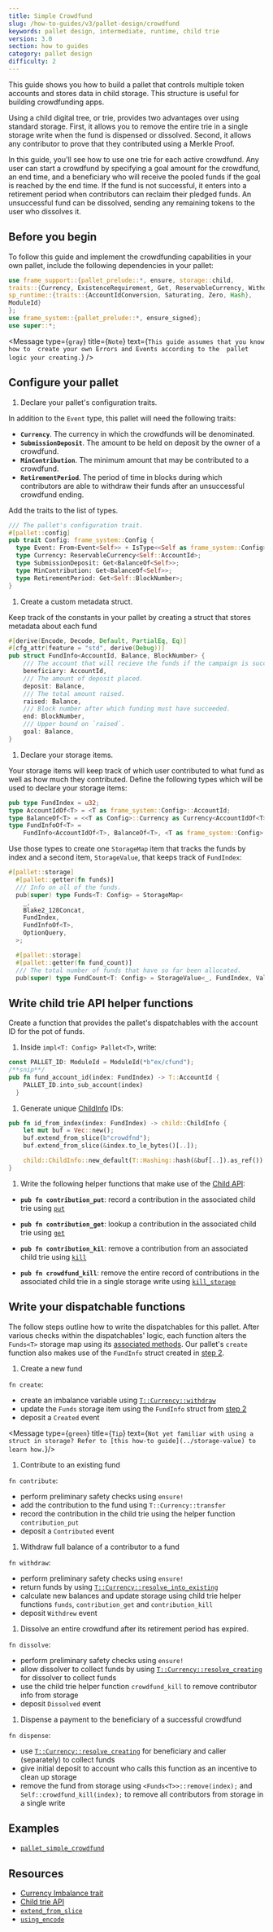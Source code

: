 ```yaml
---
title: Simple Crowdfund
slug: /how-to-guides/v3/pallet-design/crowdfund
keywords: pallet design, intermediate, runtime, child trie
version: 3.0 
section: how to guides
category: pallet design
difficulty: 2
---
```


This guide shows you how to build a pallet that controls multiple token accounts and stores data in child storage. This structure is useful for building crowdfunding apps. 

Using a child digital tree, or trie, provides two advantages over using standard storage. First, it allows you to remove the entire trie in a single storage write when the fund is dispensed or dissolved. Second, it allows any contributor to prove that they contributed using a Merkle Proof.

In this guide, you'll see how to use one trie for each active crowdfund. Any user can start a crowdfund by
specifying a goal amount for the crowdfund, an end time, and a beneficiary who will receive the pooled funds if the goal is reached by the end time. If the fund is not successful, it enters into a
retirement period when contributors can reclaim their pledged funds. An unsuccessful fund can be dissolved, sending any remaining tokens to the user who dissolves it.

## Before you begin

To follow this guide and implement the crowdfunding capabilities in your own pallet, include the following dependencies in your pallet:
            
```rust
use frame_support::{pallet_prelude::*, ensure, storage::child,
traits::{Currency, ExistenceRequirement, Get, ReservableCurrency, WithdrawReasons},
sp_runtime::{traits::{AccountIdConversion, Saturating, Zero, Hash},
ModuleId}
};
use frame_system::{pallet_prelude::*, ensure_signed};
use super::*;
```        

<Message
  type={`gray`}
  title={`Note`}
  text={`This guide assumes that you know how to 
  create your own Errors and Events according to the 
  pallet logic your creating.`}
/>

## Configure your pallet

1. Declare your pallet's configuration traits.

  In addition to the `Event` type, this pallet will need the following traits:

  - **`Currency`**. The currency in which the crowdfunds will be denominated.
  - **`SubmissionDeposit`**. The amount to be held on deposit by the owner of a crowdfund.
  - **`MinContribution`**. The minimum amount that may be contributed to a crowdfund.
  - **`RetirementPeriod`**. The period of time in blocks during which contributors are able to
    withdraw their funds after an unsuccessful crowdfund ending.

  Add the traits to the list of types.

  ```rust
  /// The pallet's configuration trait.
  #[pallet::config]
  pub trait Config: frame_system::Config {
    type Event: From<Event<Self>> + IsType<<Self as frame_system::Config>::Event>;
    type Currency: ReservableCurrency<Self::AccountId>;
    type SubmissionDeposit: Get<BalanceOf<Self>>;
    type MinContribution: Get<BalanceOf<Self>>;
    type RetirementPeriod: Get<Self::BlockNumber>;
  }
  ```

1. Create a custom metadata struct.

  Keep track of the constants in your pallet by creating a struct that stores metadata about each fund

  ```rust
  #[derive(Encode, Decode, Default, PartialEq, Eq)]
  #[cfg_attr(feature = "std", derive(Debug))]
  pub struct FundInfo<AccountId, Balance, BlockNumber> {
      /// The account that will recieve the funds if the campaign is successful.
      beneficiary: AccountId,
      /// The amount of deposit placed.
      deposit: Balance,
      /// The total amount raised.
      raised: Balance,
      /// Block number after which funding must have succeeded.
      end: BlockNumber,
      /// Upper bound on `raised`.
      goal: Balance,
  }
  ```

1. Declare your storage items.

  Your storage items will keep track of which user contributed to what fund as well as how much they contributed. Define the following types which will be used to declare your storage items:

  ```rust
  pub type FundIndex = u32;
  type AccountIdOf<T> = <T as frame_system::Config>::AccountId;
  type BalanceOf<T> = <<T as Config>::Currency as Currency<AccountIdOf<T>>>::Balance;
  type FundInfoOf<T> =
      FundInfo<AccountIdOf<T>, BalanceOf<T>, <T as frame_system::Config>::BlockNumber>;
  ```

  Use those types to create one `StorageMap` item that tracks the funds by index and a second item, `StorageValue`, that keeps track of `FundIndex`:

  ```rust
  #[pallet::storage]
    #[pallet::getter(fn funds)]
    /// Info on all of the funds.
    pub(super) type Funds<T: Config> = StorageMap<
      _,
      Blake2_128Concat,
      FundIndex,
      FundInfoOf<T>,
      OptionQuery,
    >;

    #[pallet::storage]
    #[pallet::getter(fn fund_count)]
    /// The total number of funds that have so far been allocated.
    pub(super) type FundCount<T: Config> = StorageValue<_, FundIndex, ValueQuery>;
  ```

## Write child trie API helper functions

Create a function that provides the pallet's dispatchables with the account ID for the pot of funds.

1. Inside `impl<T: Config> Pallet<T>`, write:

  ```rust
  const PALLET_ID: ModuleId = ModuleId(*b"ex/cfund");
  /**snip**/
  pub fn fund_account_id(index: FundIndex) -> T::AccountId {
      PALLET_ID.into_sub_account(index)
    }
  ```

1. Generate unique [ChildInfo][childinfo-rustdocs] IDs:

  ```rust
  pub fn id_from_index(index: FundIndex) -> child::ChildInfo {
      let mut buf = Vec::new();
      buf.extend_from_slice(b"crowdfnd");
      buf.extend_from_slice(&index.to_le_bytes()[..]);

      child::ChildInfo::new_default(T::Hashing::hash(&buf[..]).as_ref())
  }
  ```

1. Write the following helper functions that make use of the [Child API][child-api-rustdocs]:

  - **`pub fn contribution_put`**: record a contribution in the associated child trie using [`put`][child-api-put-rustdocs]

  - **`pub fn contribution_get`**: lookup a contribution in the associated child trie using [`get`][child-api-get-rustdocs]

  - **`pub fn contribution_kil`**: remove a contribution from an associated child trie using [`kill`][child-api-kill-rustdocs]

  - **`pub fn crowdfund_kill`**: remove the entire record of contributions in the associated child trie in a single storage write using [`kill_storage`][child-api-killstorage-rustdocs]

## Write your dispatchable functions

The follow steps outline how to write the dispatchables for this pallet. After various checks within the dispatchables' logic, each function alters the `Funds<T>` storage map using
its [associated methods][storage-map-rustdocs]. Our pallet's `create` function also makes use of the `FundInfo` struct created in [step 2](#2-create-a-custom-metadata-struct).

1. Create a new fund

  `fn create`:

  - create an imbalance variable using [`T::Currency::withdraw`][imb-var-rustdocs]
  - update the `Funds` storage item using the `FundInfo` struct from [step 2](#2-create-a-custom-metadata-struct)
  - deposit a `Created` event

  <Message
    type={`green`}
    title={`Tip`}
    text={`
  Not yet familiar with using a struct in storage? Refer to [this how-to guide](../storage-value) to
  learn how.
    `}/>

1. Contribute to an existing fund

  `fn contribute`:

  - perform preliminary safety checks using `ensure!`
  - add the contribution to the fund using `T::Currency::transfer`
  - record the contribution in the child trie using the helper function `contribution_put`
  - deposit a `Contributed` event

1. Withdraw full balance of a contributor to a fund

  `fn withdraw`:

  - perform preliminary safety checks using `ensure!`
  - return funds by using [`T::Currency::resolve_into_existing`][resolve-into-existing-rustdocs]
  - calculate new balances and update storage using child trie helper functions `funds`, `contribution_get` and `contribution_kill`
  - deposit `Withdrew` event

1. Dissolve an entire crowdfund after its retirement period has expired.

  `fn dissolve`:

  - perform preliminary safety checks using `ensure!`
  - allow dissolver to collect funds by using [`T::Currency::resolve_creating`][resolve-creating-rustdocs] for dissolver to collect funds
  - use the child trie helper function `crowdfund_kill` to remove contributor info from storage
  - deposit `Dissolved` event

1. Dispense a payment to the beneficiary of a successful crowdfund

  `fn dispense`:

  - use [`T::Currency::resolve_creating`][resolve-creating-rustdocs] for beneficiary and caller (separately) to collect funds
  - give initial deposit to account who calls this function as an incentive to clean up storage
  - remove the fund from storage using `<Funds<T>>::remove(index);` and `Self::crowdfund_kill(index);` to remove all contributors from storage in a single write

## Examples

- [`pallet_simple_crowdfund`](https://github.com/substrate-developer-hub/substrate-how-to-guides/blob/main/example-code/template-node/pallets/simple-crowdfund/src/lib.rs#L1)

## Resources

- [Currency Imbalance trait](/rustdocs/latest/frame_support/traits/trait.Imbalance.html)
- [Child trie API][child-api-rustdocs]
- [`extend_from_slice`](/rustdocs/latest/frame_support/dispatch/struct.Vec.html#method.extend_from_slice)
- [`using_encode`](/rustdocs/latest/frame_support/pallet_prelude/trait.Encode.html#method.using_encoded)

[storage-value-struct-htg]: /storage-value-struct
[storage-map-rustdocs]: /rustdocs/latest/frame_support/pallet_prelude/struct.StorageMap.html
[imb-var-rustdocs]: /rustdocs/latest/frame_support/traits/trait.Currency.html#tymethod.withdraw
[resolve-into-existing-rustdocs]: /rustdocs/latest/frame_support/traits/trait.Currency.html#method.resolve_into_existing
[resolve-creating-rustdocs]: /rustdocs/latest/frame_support/traits/tokens/currency/trait.Currency.html#method.resolve_creating
[childinfo-rustdocs]: /rustdocs/latest/frame_support/storage/child/enum.ChildInfo.html
[child-api-rustdocs]: /rustdocs/latest/frame_support/storage/child/index.html#functions
[child-api-put-rustdocs]: /rustdocs/latest/frame_support/storage/child/fn.put.html
[child-api-get-rustdocs]: /rustdocs/latest/frame_support/storage/child/fn.get_or_default.html
[child-api-kill-rustdocs]: /rustdocs/latest/frame_support/storage/child/fn.kill.html
[child-api-killstorage-rustdocs]: /rustdocs/latest/frame_support/storage/child/fn.kill_storage.html
